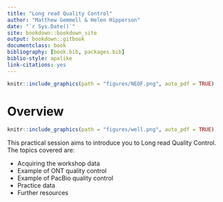 ```yaml
--- 
title: "Long read Quality Control"
author: "Matthew Gemmell & Helen Hipperson"
date: "`r Sys.Date()`"
site: bookdown::bookdown_site
output: bookdown::gitbook
documentclass: book
bibliography: [book.bib, packages.bib]
biblio-style: apalike
link-citations: yes
---
```


```r
knitr::include_graphics(path = "figures/NEOF.png", auto_pdf = TRUE)
``` 

# Overview
```r
knitr::include_graphics(path = "figures/well.png", auto_pdf = TRUE)
``` 

This practical session aims to introduce you to Long read Quality Control. The topics covered are:

- Acquiring the workshop data
- Example of ONT quality control
- Example of PacBio quality control
- Practice data
- Further resources

